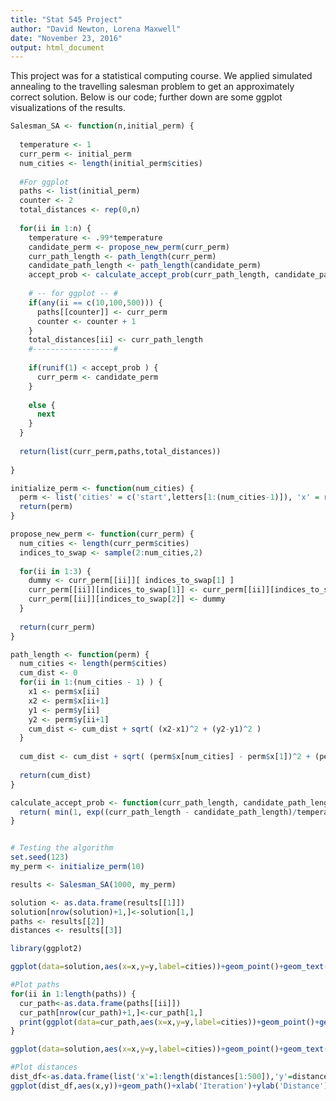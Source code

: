 ```yaml
---
title: "Stat 545 Project"
author: "David Newton, Lorena Maxwell"
date: "November 23, 2016"
output: html_document
---
```


This project was for a statistical computing course. We applied simulated annealing to the travelling salesman problem to get an approximately correct solution. Below is our code; further down are some ggplot visualizations of the results.

```r

Salesman_SA <- function(n,initial_perm) {
  
  temperature <- 1
  curr_perm <- initial_perm
  num_cities <- length(initial_perm$cities)
  
  #For ggplot
  paths <- list(initial_perm)
  counter <- 2
  total_distances <- rep(0,n)
  
  for(ii in 1:n) {
    temperature <- .99*temperature
    candidate_perm <- propose_new_perm(curr_perm)
    curr_path_length <- path_length(curr_perm)
    candidate_path_length <- path_length(candidate_perm)
    accept_prob <- calculate_accept_prob(curr_path_length, candidate_path_length, temperature)
    
    # -- for ggplot -- #  
    if(any(ii == c(10,100,500))) {
      paths[[counter]] <- curr_perm
      counter <- counter + 1
    }
    total_distances[ii] <- curr_path_length
    #------------------#
    
    if(runif(1) < accept_prob ) {
      curr_perm <- candidate_perm
    }
      
    else {
      next
    }
  }
  
  return(list(curr_perm,paths,total_distances))
  
}

initialize_perm <- function(num_cities) {
  perm <- list('cities' = c('start',letters[1:(num_cities-1)]), 'x' = runif(num_cities), 'y' = runif(num_cities))
  return(perm)
}

propose_new_perm <- function(curr_perm) {
  num_cities <- length(curr_perm$cities)
  indices_to_swap <- sample(2:num_cities,2)
  
  for(ii in 1:3) {
    dummy <- curr_perm[[ii]][ indices_to_swap[1] ]
    curr_perm[[ii]][indices_to_swap[1]] <- curr_perm[[ii]][indices_to_swap[2]]
    curr_perm[[ii]][indices_to_swap[2]] <- dummy
  }
  
  return(curr_perm)
}

path_length <- function(perm) {
  num_cities <- length(perm$cities)
  cum_dist <- 0
  for(ii in 1:(num_cities - 1) ) {
    x1 <- perm$x[ii]
    x2 <- perm$x[ii+1]
    y1 <- perm$y[ii]
    y2 <- perm$y[ii+1]
    cum_dist <- cum_dist + sqrt( (x2-x1)^2 + (y2-y1)^2 )
  }
  
  cum_dist <- cum_dist + sqrt( (perm$x[num_cities] - perm$x[1])^2 + (perm$y[num_cities] - perm$y[1])^2 )
  
  return(cum_dist)
}

calculate_accept_prob <- function(curr_path_length, candidate_path_length, temperature) {
  return( min(1, exp((curr_path_length - candidate_path_length)/temperature) ) )
}


# Testing the algorithm
set.seed(123)
my_perm <- initialize_perm(10)

results <- Salesman_SA(1000, my_perm)

solution <- as.data.frame(results[[1]])
solution[nrow(solution)+1,]<-solution[1,]
paths <- results[[2]]
distances <- results[[3]]

```

```r
library(ggplot2)

ggplot(data=solution,aes(x=x,y=y,label=cities))+geom_point()+geom_text(vjust=2)+ggtitle('Map of Cities')

#Plot paths
for(ii in 1:length(paths)) {
  cur_path<-as.data.frame(paths[[ii]])
  cur_path[nrow(cur_path)+1,]<-cur_path[1,]
  print(ggplot(data=cur_path,aes(x=x,y=y,label=cities))+geom_point()+geom_text(vjust=2)+geom_path() + labs(title=paste("Path Solution for Iteration ",c('1','10','100','500')[ii]) ))
}

ggplot(data=solution,aes(x=x,y=y,label=cities))+geom_point()+geom_text(vjust=2)+geom_path()+ggtitle('Path Solution for 1000 Iterations')

#Plot distances
dist_df<-as.data.frame(list('x'=1:length(distances[1:500]),'y'=distances[1:500]))
ggplot(dist_df,aes(x,y))+geom_path()+xlab('Iteration')+ylab('Distance')+labs(title="Path Distance of Solution for Each Iteration")
```